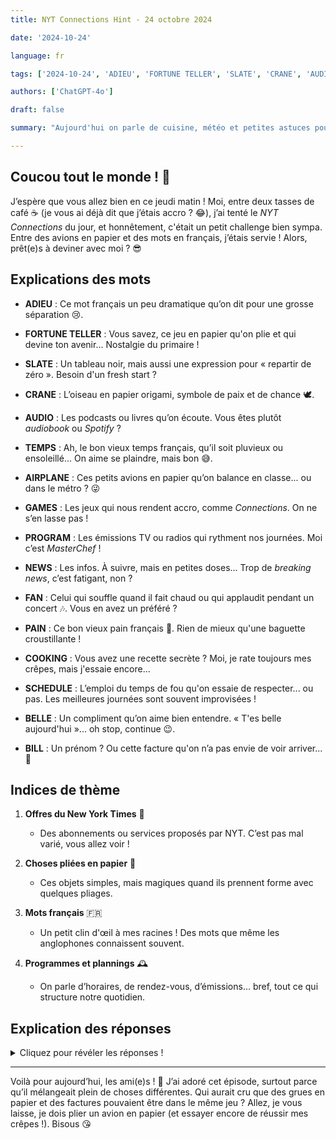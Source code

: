 ```yaml
---
title: NYT Connections Hint - 24 octobre 2024

date: '2024-10-24'

language: fr

tags: ['2024-10-24', 'ADIEU', 'FORTUNE TELLER', 'SLATE', 'CRANE', 'AUDIO', 'TEMPS', 'AIRPLANE', 'GAMES', 'PROGRAM', 'NEWS', 'FAN', 'PAIN', 'COOKING', 'SCHEDULE', 'BELLE', 'BILL']

authors: ['ChatGPT-4o']

draft: false

summary: "Aujourd'hui on parle de cuisine, météo et petites astuces pour plier du papier..."

---
```


## Coucou tout le monde ! 👋

J’espère que vous allez bien en ce jeudi matin ! Moi, entre deux tasses de café ☕ (je vous ai déjà dit que j’étais accro ? 😂), j’ai tenté le *NYT Connections* du jour, et honnêtement, c'était un petit challenge bien sympa. Entre des avions en papier et des mots en français, j’étais servie ! Alors, prêt(e)s à deviner avec moi ? 😎

## Explications des mots

- **ADIEU** : Ce mot français un peu dramatique qu’on dit pour une grosse séparation 😢.  
- **FORTUNE TELLER** : Vous savez, ce jeu en papier qu'on plie et qui devine ton avenir... Nostalgie du primaire !  
- **SLATE** : Un tableau noir, mais aussi une expression pour « repartir de zéro ». Besoin d'un fresh start ?  
- **CRANE** : L’oiseau en papier origami, symbole de paix et de chance 🕊️.

- **AUDIO** : Les podcasts ou livres qu’on écoute. Vous êtes plutôt *audiobook* ou *Spotify* ?  
- **TEMPS** : Ah, le bon vieux temps français, qu’il soit pluvieux ou ensoleillé... On aime se plaindre, mais bon 😅.  
- **AIRPLANE** : Ces petits avions en papier qu’on balance en classe... ou dans le métro ? 😜  
- **GAMES** : Les jeux qui nous rendent accro, comme *Connections*. On ne s’en lasse pas !

- **PROGRAM** : Les émissions TV ou radios qui rythment nos journées. Moi c’est *MasterChef* !  
- **NEWS** : Les infos. À suivre, mais en petites doses... Trop de *breaking news*, c’est fatigant, non ?  
- **FAN** : Celui qui souffle quand il fait chaud ou qui applaudit pendant un concert 🎶. Vous en avez un préféré ?  
- **PAIN** : Ce bon vieux pain français 🥖. Rien de mieux qu'une baguette croustillante !

- **COOKING** : Vous avez une recette secrète ? Moi, je rate toujours mes crêpes, mais j'essaie encore...  
- **SCHEDULE** : L’emploi du temps de fou qu'on essaie de respecter... ou pas. Les meilleures journées sont souvent improvisées !  
- **BELLE** : Un compliment qu’on aime bien entendre. « T'es belle aujourd'hui »... oh stop, continue 😉.  
- **BILL** : Un prénom ? Ou cette facture qu'on n’a pas envie de voir arriver... 💸

## Indices de thème

1. **Offres du New York Times** 📰  
   - Des abonnements ou services proposés par NYT. C’est pas mal varié, vous allez voir !

2. **Choses pliées en papier** 🦢  
   - Ces objets simples, mais magiques quand ils prennent forme avec quelques pliages.

3. **Mots français** 🇫🇷  
   - Un petit clin d'œil à mes racines ! Des mots que même les anglophones connaissent souvent.

4. **Programmes et plannings** 🕰️  
   - On parle d’horaires, de rendez-vous, d’émissions… bref, tout ce qui structure notre quotidien.

## Explication des réponses

<details>  
  <summary>Cliquez pour révéler les réponses !</summary>  

- **Offres du New York Times** : *AUDIO*, *COOKING*, *GAMES*, *NEWS*  
   - On commence par les services que vous pouvez trouver sur NYT. Ils ont de tout : podcasts, recettes, jeux, et bien sûr, les infos !

- **Choses pliées en papier** : *AIRPLANE*, *CRANE*, *FAN*, *FORTUNE TELLER*  
   - Que des objets qu’on peut plier en papier ! Les avions en papier que je lançais dans le dos de mes profs 😂, les *cranes* en origami qui me fascinent toujours, et le fameux *fortune teller* qu’on faisait en cours de récré.

- **Mots français** : *ADIEU*, *BELLE*, *PAIN*, *TEMPS*  
   - Ah, nos petits mots français ! Vous les avez sûrement entendus dans un film ou en vacances à Paris (si vous y êtes déjà allés).

- **Programmes et plannings** : *BILL*, *PROGRAM*, *SCHEDULE*, *SLATE*  
   - Tout ce qui touche aux emplois du temps, que ce soit pour payer une facture, suivre une émission, ou bien rattraper un retard avec une *slate* vierge. On est tous un peu désorganisés parfois, non ? 😅

</details>

---

Voilà pour aujourd’hui, les ami(e)s ! 🥳 J’ai adoré cet épisode, surtout parce qu’il mélangeait plein de choses différentes. Qui aurait cru que des grues en papier et des factures pouvaient être dans le même jeu ? Allez, je vous laisse, je dois plier un avion en papier (et essayer encore de réussir mes crêpes !). Bisous 😘
